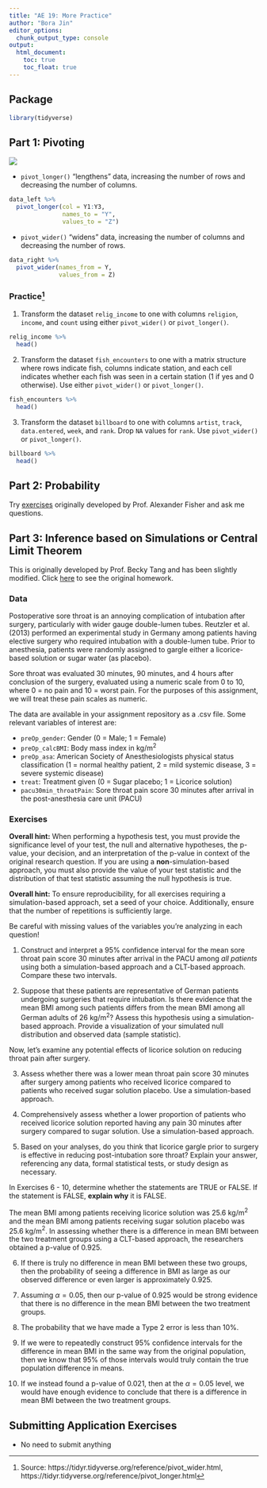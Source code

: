 ```yaml
---
title: "AE 19: More Practice"
author: "Bora Jin"
editor_options:
  chunk_output_type: console
output: 
  html_document: 
    toc: true
    toc_float: true
---
```


## Package

```r
library(tidyverse)
```

## Part 1: Pivoting 

![](img/pivoting.png)

- `pivot_longer()` "lengthens" data, increasing the number of rows and 
decreasing the number of columns.

```r
data_left %>% 
  pivot_longer(col = Y1:Y3, 
               names_to = "Y", 
               values_to = "Z")
```

- `pivot_wider()` "widens" data, increasing the number of columns and decreasing 
the number of rows.

```r
data_right %>% 
  pivot_wider(names_from = Y, 
              values_from = Z)
```

### Practice^[Source: https://tidyr.tidyverse.org/reference/pivot_wider.html, https://tidyr.tidyverse.org/reference/pivot_longer.html]

(1) Transform the dataset `relig_income` to one with columns `religion`, `income`, and `count` using either `pivot_wider()` or `pivot_longer()`.

```r
relig_income %>% 
  head()
```

(2) Transform the dataset `fish_encounters` to one with a matrix structure where 
rows indicate fish, columns indicate station, and each cell indicates whether each 
fish was seen in a certain station (1 if yes and 0 otherwise). Use either 
`pivot_wider()` or `pivot_longer()`.

```r
fish_encounters %>% 
  head()
```

(3) Transform the dataset `billboard` to one with columns `artist`, `track`, 
`data.entered`, `week`, and `rank`. Drop `NA` values for `rank`. Use `pivot_wider()` or `pivot_longer()`.
 
```r
billboard %>% 
  head()
```

## Part 2: Probability

Try [exercises](https://sta199-sp22-003.netlify.app/hw/hw03.html) originally 
developed by Prof. Alexander Fisher and ask me questions. 

## Part 3: Inference based on Simulations or Central Limit Theorem

This is originally developed by Prof. Becky Tang and has been slightly modified. 
Click [here](https://sta199-summer2021.github.io/website/hw/hw-02.html) to see the original homework. 

### Data

Postoperative sore throat is an annoying complication of intubation after 
surgery, particularly with wider gauge double-lumen tubes. Reutzler et al. 
(2013) performed an experimental study in Germany among patients having elective
surgery who required intubation with a double-lumen tube.
Prior to anesthesia, patients were randomly assigned to gargle either a licorice-based solution or sugar water (as placebo). 

Sore throat was evaluated 30 minutes, 90 minutes, and 4 hours 
after conclusion of the surgery, evaluated using a numeric scale from 0 to 10,
where 0 = no pain and 10 = worst pain. For the purposes of this assignment, we
will treat these pain scales as numeric.

The data are available in your assignment repository as a .csv file. Some 
relevant variables of interest are:

- `preOp_gender`: Gender (0 = Male; 1 = Female)
- `preOp_calcBMI`: Body mass index in kg/m$^2$
- `preOp_asa`: American Society of Anesthesiologists physical status 
classification (1 = normal healthy patient, 2 = mild systemic disease, 3 = 
severe systemic disease)
- `treat`: Treatment given (0 = Sugar placebo; 1 = Licorice solution)
- `pacu30min_throatPain`: Sore throat pain score 30 minutes after arrival in the post-anesthesia care unit (PACU)

### Exercises

**Overall hint:** When performing a hypothesis test, you must provide the 
significance level of your test, the null and alternative hypotheses, the 
p-value, your decision, and an interpretation of the p-value in context of the 
original research question. If you are using a **non**-simulation-based 
approach, you must also provide the value of your test statistic and the 
distribution of that test statistic assuming the null hypothesis is true.

**Overall hint:** To ensure reproducibility, for all exercises requiring a 
simulation-based approach, set a seed of your choice. Additionally, ensure that 
the number of repetitions is sufficiently large.

Be careful with missing values of the variables you're analyzing in each question!

1. Construct and interpret a 95% confidence interval for the mean sore throat 
pain score 30 minutes after arrival in the PACU among *all patients* using both
a simulation-based approach and a CLT-based approach. Compare these two 
intervals.

2. Suppose that these patients are representative of German patients undergoing 
surgeries that require intubation. Is there evidence that the mean BMI among
such patients differs from the mean BMI among all German adults of 26 kg/m$^2$?
Assess this hypothesis using a simulation-based approach. 
Provide a visualization of your simulated null distribution and observed data (sample statistic).

Now, let's examine any potential effects of licorice solution on reducing
throat pain after surgery.

3. Assess whether there was a lower mean throat pain 
score 30 minutes after surgery among patients who received licorice compared
to patients who received sugar solution placebo. Use a simulation-based approach.

4. Comprehensively assess whether a lower proportion of patients who received
licorice solution reported having any pain 30 minutes after surgery compared
to sugar solution. Use a simulation-based approach.

5. Based on your analyses, do you think that licorice gargle prior to surgery is
effective in reducing post-intubation sore throat? Explain your answer, 
referencing any data, formal statistical tests, or study design as necessary.

In Exercises 6 - 10, determine whether the statements are TRUE or FALSE. If the 
statement is FALSE, **explain why** it is FALSE.

The mean BMI among patients receiving licorice solution was 25.6 kg/m$^2$ and
the mean BMI among patients receiving sugar solution placebo was 25.6 kg/m$^2$.
In assessing whether there is a difference in mean BMI between the two treatment
groups using a CLT-based approach, the researchers obtained a p-value of 0.925.

6. If there is truly no difference in mean BMI between these two groups, then 
the probability of seeing a difference in BMI as large as our observed
difference or even larger is approximately 0.925.

7. Assuming $\alpha = 0.05$, then our p-value of 0.925 would be strong evidence
that there is no difference in the mean BMI between the two treatment groups.

8. The probability that we have made a Type 2 error is less than 10%.

9. If we were to repeatedly construct 95% confidence intervals for the 
difference in mean BMI in the same way from the original population, then we 
know that 95% of those intervals would truly contain the true population 
difference in means.

10. If we instead found a p-value of 0.021, then at the $\alpha = 0.05$ level,
we would have enough evidence to conclude that there is a difference in mean
BMI between the two treatment groups. 

## Submitting Application Exercises

- No need to submit anything 

